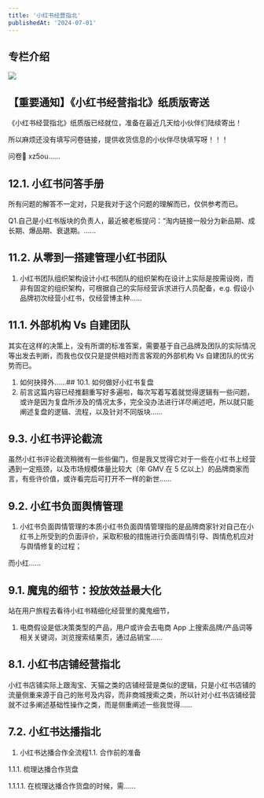 ```yaml
---
title: '小红书经营指北'
publishedAt: '2024-07-01'
---
```


## 专栏介绍

![](https://static.xiaobot.net/file/2023-08-05/2046/a477847053d821d8b0538c696384aaa9.jpeg)

## 【重要通知】《小红书经营指北》纸质版寄送
《小红书经营指北》纸质版已经就位，准备在最近几天给小伙伴们陆续寄出！

所以麻烦还没有填写问卷链接，提供收货信息的小伙伴尽快填写呀！！！

问卷🔗 xz5ou......

## 12.1. 小红书问答手册
所有问题的解答不一定对，只是我对于这个问题的理解而已，仅供参考而已。

Q1.自己是小红书版块的负责人，最近被老板提问：“淘内链接一般分为新品期、成长期、爆品期、衰退期。......

## 11.2. 从零到一搭建管理小红书团队
1. 小红书团队组织架构设计小红书团队的组织架构在设计上实际是按需设岗，而非有固定的组织架构，可根据自己的实际经营诉求进行人员配备，e.g. 假设小品牌初次经营小红书，仅经营博主种......

## 11.1. 外部机构 Vs 自建团队
其实在这样的决策上，没有所谓的标准答案，需要基于自己品牌及团队的实际情况等出发去判断，而我也仅仅只是提供相对而言客观的外部机构 Vs 自建团队的优劣势而已。

1. 如何抉择外......## 10.1. 如何做好小红书复盘
1. 前言这篇内容已经推翻重写好多遍啦，每次写着写着就觉得逻辑有一些问题，或许是因为复盘所涉及的情况太多，完全没办法进行详尽阐述吧，所以就只能阐述复盘的逻辑、流程，以及针对不同版块......

## 9.3. 小红书评论截流
虽然小红书评论截流稍微有一些些偏门，但是我又觉得它对于一些在小红书上经营遇到一定瓶颈，以及市场规模体量比较大（年 GMV 在 5 亿以上）的品牌商家而言，有些许价值，或许看完后可打开不一样的新世......

## 9.2. 小红书负面舆情管理
1. 小红书负面舆情管理的本质小红书负面舆情管理指的是品牌商家针对自己在小红书上所受到的负面评价，采取积极的措施进行负面舆情引导、舆情危机应对与舆情修复的过程；

而小红......

## 9.1. 魔鬼的细节：投放效益最大化
站在用户旅程去看待小红书精细化经营里的魔鬼细节，

1. 电商假设是低决策类型的产品，用户或许会去电商 App 上搜索品牌/产品词等相关关键词，浏览搜索结果页，通过品销宝......

## 8.1. 小红书店铺经营指北
小红书店铺实际上跟淘宝、天猫之类的店铺经营是类似的逻辑，只是小红书店铺的流量侧重来源于自己的账号及内容，而非商城搜索之类，所以针对小红书店铺经营就不过多阐述基础性操作之类，而是侧重阐述一些我觉得......

## 7.2. 小红书达播指北
1. 小红书达播合作全流程1.1. 合作前的准备

1.1.1. 梳理达播合作货盘

1.1.1.1. 在梳理达播合作货盘的时候，需......

